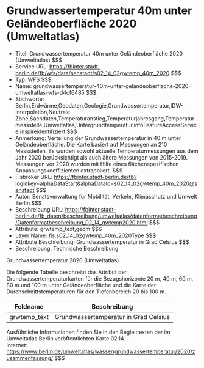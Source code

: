 # Grundwassertemperatur 40m unter Geländeoberfläche 2020 (Umweltatlas)
- Titel: Grundwassertemperatur 40m unter Geländeoberfläche 2020 (Umweltatlas) $$$
- Service URL: https://fbinter.stadt-berlin.de/fb/wfs/data/senstadt/s02_14_02gwtemp_40m_2020 $$$
- Typ: WFS $$$
- Name: grundwassertemperatur-40m-unter-gelandeoberflache-2020-umweltatlas-wfs-d4cf6485 $$$
- Stichworte: Berlin,Erdwärme,Geodaten,Geologie,Grundwassertemperatur,IDW-Interpolation,Neutrale Zone,Sachdaten,Temperaturanstieg,Temperaturjahresgang,Temperaturmessstelle,Umweltatlas,Untergrundtemperatur,infoFeatureAccessService,inspireidentifiziert $$$
- Anmerkung: Verteilung der Grundwassertemperatur in 40 m unter Geländeoberfläche. Die Karte basiert auf Messungen an 210 Messstellen. Es wurden sowohl aktuelle Temperaturmessungen aus dem Jahr 2020 berücksichtigt als auch ältere Messungen von 2015-2019. Messungen vor 2020 wurden mit Hilfe eines flächenspezifischen Anpassungskoeffizienten extrapoliert. $$$
- Fisbroker URL: https://fbinter.stadt-berlin.de/fb?loginkey=alphaDataStart&alphaDataId=s02_14_02gwtemp_40m_2020@senstadt $$$
- Autor: Senatsverwaltung für Mobilität, Verkehr, Klimaschutz und Umwelt Berlin $$$
- Beschreibung URL: https://fbinter.stadt-berlin.de/fb_daten/beschreibung/umweltatlas/datenformatbeschreibung/Datenformatbeschreibung_02_14_gwtemp2020.html $$$
- Attribute: grwtemp_text,geom $$$
- Layer Name: fis:s02_14_02gwtemp_40m_2020Type $$$
- Attribute Beschreibung: Grundwassertemperatur in Grad Celsius $$$
- Beschreibung: Technische Beschreibung 

Grundwassertemperatur 2020 (Umweltatlas)

Die folgende Tabelle beschreibt das Attribut der Grundwassertemperaturkarten für die Bezugshorizonte 20 m, 40 m, 60 m, 80 m und 100 m unter Geländeoberfläche und die Karte der Durchschnittstemperaturen für den Tiefenbereich 20 bis 100 m.

| **Feldname**  | **Beschreibung**                      |
| ------------- | ------------------------------------- |
| grwtemp\_text | Grundwassertemperatur in Grad Celsius |

Ausführliche Informationen finden Sie in den Begleittexten der im Umweltatlas Berlin veröffentlichten Karte 02.14.  
Internet: https://www.berlin.de/umweltatlas/wasser/grundwassertemperatur/2020/zusammenfassung/ $$$

